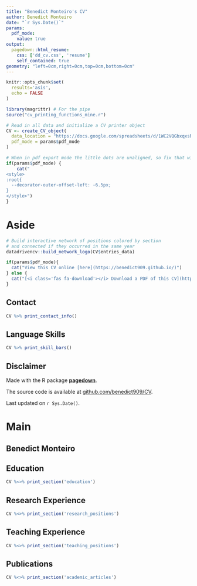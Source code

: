 ```yaml
---
title: "Benedict Monteiro's CV"
author: Benedict Monteiro
date: "`r Sys.Date()`"
params:
  pdf_mode:
    value: true
output:
  pagedown::html_resume:
    css: ['dd_cv.css', 'resume']
    self_contained: true
geometry: "left=0cm,right=0cm,top=0cm,bottom=0cm"
---
```


```r
knitr::opts_chunk$set(
  results='asis', 
  echo = FALSE
)

library(magrittr) # For the pipe
source("cv_printing_functions_mine.r")

# Read in all data and initialize a CV printer object
CV <- create_CV_object(
  data_location = "https://docs.google.com/spreadsheets/d/1WC2VQGbxqxsNcU06x1DMvFBV2AQZg1BCzF26pKs5qCE/edit?usp=sharing",  
  pdf_mode = params$pdf_mode
)

```


```r
# When in pdf export mode the little dots are unaligned, so fix that with some conditional CSS.
if(params$pdf_mode) {
    cat("
<style>
:root{
  --decorator-outer-offset-left: -6.5px;
}
</style>")
}
```


Aside
================================================================================

```r
# Build interactive network of positions colored by section
# and connected if they occurred in the same year
datadrivencv::build_network_logo(CV$entries_data)
```


```r
if(params$pdf_mode){
  cat("View this CV online [here](https://benedict909.github.io/)")
} else {
  cat("[<i class='fas fa-download'></i> Download a PDF of this CV](https://github.com/benedict909/CV/raw/master/Benedict_Monteiro_CV.pdf)")
}
```

Contact {#contact}
--------------------------------------------------------------------------------

```r
CV %>% print_contact_info()
```



Language Skills {#skills}
--------------------------------------------------------------------------------

```r
CV %>% print_skill_bars()
```



Disclaimer {#disclaimer}
--------------------------------------------------------------------------------

Made with the R package [**pagedown**](https://github.com/rstudio/pagedown). 

The source code is available at [github.com/benedict909/CV](https://github.com/benedict909/CV).

Last updated on `r Sys.Date()`.



Main
================================================================================
\vspace{-30mm} Benedict Monteiro {#title}
--------------------------------------------------------------------------------

<!-- # ```{r} -->
<!-- # # Note the special double pipe so we modify the CV object in place -->
<!-- # CV %<>% print_text_block("intro")  -->
<!-- # ``` -->

<!-- find data-icons here: https://fontawesome.com/icons -->


Education {data-icon=graduation-cap data-concise=true}
--------------------------------------------------------------------------------

```r
CV %<>% print_section('education')
```



Research Experience {data-icon=laptop}
--------------------------------------------------------------------------------

```r
CV %<>% print_section('research_positions')
```



<!-- Work Experience {data-icon=suitcase} -->
<!-- -------------------------------------------------------------------------------- -->

<!-- ::: aside -->
<!-- ```{r} -->
<!-- CV %<>% print_text_block('industy_experience_aside') -->
<!-- ``` -->
<!-- ::: -->

<!-- ```{r} -->
<!-- CV %<>% print_section('industry_positions') -->
<!-- ``` -->

<!-- These breaks just force a new page so section doesnt get cut off -->
<!-- <br> -->
<!-- <br> -->
<!-- <br> -->
<!-- <br> -->

Teaching Experience {data-icon=chalkboard-teacher}
--------------------------------------------------------------------------------

```r
CV %<>% print_section('teaching_positions')
```



Publications {data-icon=book}
--------------------------------------------------------------------------------

```r
CV %<>% print_section('academic_articles')
```


